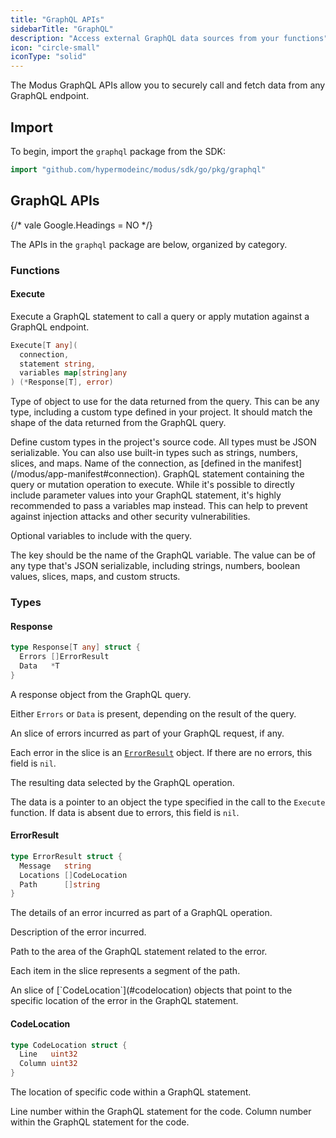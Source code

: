 ```yaml
---
title: "GraphQL APIs"
sidebarTitle: "GraphQL"
description: "Access external GraphQL data sources from your functions"
icon: "circle-small"
iconType: "solid"
---
```



<SdkHeader language="Go" feature="GraphQL" />

The Modus GraphQL APIs allow you to securely call and fetch data from any
GraphQL endpoint.

## Import

To begin, import the `graphql` package from the SDK:

```go
import "github.com/hypermodeinc/modus/sdk/go/pkg/graphql"
```

## GraphQL APIs

{/* vale Google.Headings = NO */}

The APIs in the `graphql` package are below, organized by category.

<SdkTip />

### Functions

#### Execute

Execute a GraphQL statement to call a query or apply mutation against a GraphQL
endpoint.

```go
Execute[T any](
  connection,
  statement string,
  variables map[string]any
) (*Response[T], error)
```

<ResponseField name="T" required>

Type of object to use for the data returned from the query. This can be any
type, including a custom type defined in your project. It should match the shape
of the data returned from the GraphQL query.

<Tip>
  Define custom types in the project's source code. All types must be JSON
  serializable. You can also use built-in types such as strings, numbers,
  slices, and maps.
</Tip>

</ResponseField>

<ResponseField name="connection" type="string" required>
  Name of the connection, as [defined in the
  manifest](/modus/app-manifest#connection).
</ResponseField>

<ResponseField name="statement" type="string" required>
  GraphQL statement containing the query or mutation operation to execute.

<Warning>
  While it's possible to directly include parameter values into your GraphQL
  statement, it's highly recommended to pass a variables map instead. This can
  help to prevent against injection attacks and other security vulnerabilities.
</Warning>

</ResponseField>

<ResponseField name="variables" type="map[string]any">

Optional variables to include with the query.

The key should be the name of the GraphQL variable. The value can be of any type
that's JSON serializable, including strings, numbers, boolean values, slices,
maps, and custom structs.

</ResponseField>

### Types

#### Response

```go
type Response[T any] struct {
  Errors []ErrorResult
  Data   *T
}
```

A response object from the GraphQL query.

Either `Errors` or `Data` is present, depending on the result of the query.

<ResponseField name="Errors" type="[]ErrorResult">

An slice of errors incurred as part of your GraphQL request, if any.

Each error in the slice is an [`ErrorResult`](#errorresult) object. If there are
no errors, this field is `nil`.

</ResponseField>

<ResponseField name="Data" type="*T">

The resulting data selected by the GraphQL operation.

The data is a pointer to an object the type specified in the call to the
`Execute` function. If data is absent due to errors, this field is `nil`.

</ResponseField>

#### ErrorResult

```go
type ErrorResult struct {
  Message   string
  Locations []CodeLocation
  Path      []string
}
```

The details of an error incurred as part of a GraphQL operation.

<ResponseField name="Message" type="string">
  Description of the error incurred.
</ResponseField>

<ResponseField name="Path" type="[]string">

Path to the area of the GraphQL statement related to the error.

Each item in the slice represents a segment of the path.

</ResponseField>

<ResponseField name="Locations" type="[]CodeLocation">
  An slice of [`CodeLocation`](#codelocation) objects that point to the specific
  location of the error in the GraphQL statement.
</ResponseField>

#### CodeLocation

```go
type CodeLocation struct {
  Line   uint32
  Column uint32
}
```

The location of specific code within a GraphQL statement.

<ResponseField name="Line" type="uint32">
  Line number within the GraphQL statement for the code.
</ResponseField>

<ResponseField name="Column" type="uint32">
  Column number within the GraphQL statement for the code.
</ResponseField>
